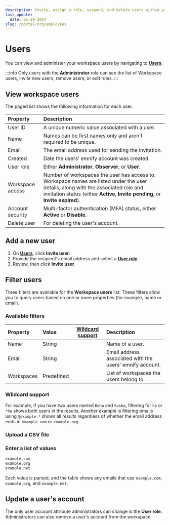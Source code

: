 ```yaml
---
description: Invite, assign a role, suspend, and delete users within your organization on the emnify Portal
last_update: 
  date: 01-10-2024
slug: /portal/org/employees
---
```


# Users


You can view and administer your workspace users by navigating to [**Users**](https://portal.emnify.com/organisation-settings/users).

:::info
Only users with the **Administrator** role can see the list of Workspace users, invite new users, remove users, or edit roles.
:::

## View workspace users

The paged list shows the following information for each user.

| Property         | Description           |
|:-----------------|:----------------------|
| User ID          | A unique numeric value associated with a user.  |
| Name             | Names can be first names only and aren't required to be unique.  |
| Email            | The email address used for sending the invitation.  |
| Created          | Date the users' emnify account was created.  |
| User role        | Either **Administrator**, **Observer**, or **User**.  |
| Workspace access | Number of workspaces the user has access to. Workspace names are listed under the user details, along with the associated role and invitation status (either **Active**, **Invite pending**, or **Invite expired**). |
| Account security | Multi-factor authentication (MFA) status, either **Active** or **Disable**.  |
| Delete user      | For deleting the user's account.  |

## Add a new user

1. On [**Users**](https://portal.emnify.com/organisation-settings/users), click **Invite user**. 
1. Provide the recipient's email address and select a [**User role**](/portal/roles).
1. Review, then click **Invite user**.

## Filter users

Three filters are available for the **Workspace users** list.
These filters allow you to query users based on one or more properties (for example, name or email).

<EditFilterInstructionsPartial tableValueType="users" />

### Available filters

| Property        | Value      | [Wildcard support](#wildcard-support) | Description        |
|:----------------|:-----------|:--------------------------------------:|:-------------------|
| Name            | String     | <Check alt="Yes" />         | Name of a user. |
| Email           | String     | <Check alt="Yes" />         | Email address associated with the users' emnify account. |
| Workspaces      | Predefined | <Close alt="No" />          | List of workspaces the users belong to.  |

### Wildcard support

<WildcardSupportPartial />

For example, if you have two users named `Raha` and `Sasha`, filtering for `ha` or `*ha` shows both users in the results.
Another example is filtering emails using `@example.*` shows all results regardless of whether the email address ends in `example.com` or `example.org`.

### Upload a CSV file

<UploadCsvFilePartial
  tableName="Users"
  example="Name"
  tableValueType="users"
/>

### Enter a list of values

<EnterValuesListPartial example="Email" />

```txt
example.com
example.org
example.net
```

Each value is parsed, and the table shows any emails that use `example.com`, `example.org`, and `example.net`.

## Update a user's account

The only user account attribute administrators can change is the **User role**.
Administrators can also remove a user's account from the workspace.
